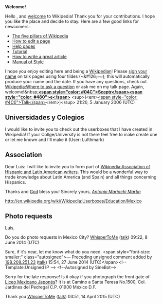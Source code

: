 <article id="3629189" title=User talk:Luis Espejel>
	<talkpage id="3629189" title="User talk:Luis Espejel">
'''Welcome!'''

Hello {{PAGENAME}}, and [[Wikipedia:Welcome, newcomers|welcome]] to Wikipedia! Thank you for your contributions. I hope you like the place and decide to stay. Here are a few good links for newcomers:
*[[Wikipedia:Five pillars|The five pillars of Wikipedia]]
*[[Wikipedia:How to edit a page|How to edit a page]]
*[[Help:Contents|Help pages]]
*[[Wikipedia:Tutorial|Tutorial]]
*[[Wikipedia:How to write a great article|How to write a great article]]
*[[Wikipedia:Manual of Style|Manual of Style]]
I hope you enjoy editing here and being a [[Wikipedia:Wikipedians|Wikipedian]]! Please [[Wikipedia:Sign your posts on talk pages|sign your name]] on talk pages using four tildes (~&amp;#126;~~); this will automatically produce your name and the date. If you have any questions, check out [[Wikipedia:Where to ask a question]] or ask me on my talk page. Again, welcome!&amp;nbsp;'''[[User:Sceptre|&lt;span style=&quot;color: #04C&quot;&gt;Sceptr&lt;/span&gt;]][[Wikipedia:Esperanza|&lt;span style=&quot;color: #480&quot;&gt;e&lt;/span&gt;]]''' &lt;sup&gt;(&lt;em&gt;[[User_talk:Sceptre|&lt;span style=&quot;color: #4C0&quot;&gt;Talk&lt;/span&gt;]]&lt;/em&gt;)&lt;/sup&gt; 21:20, 5 January 2006 (UTC)

== Universidades y Colegios ==

I would like to invite you to check out the userboxes that I have created in Wikipedia!  If your Collge/University is not there feel free to make create one or let me known and I'll make it (User: Lufthmark)

==Association==
Dear Luis:
I will like to invite you to form part of [[Wikipedia:Association of Hispanic and Latin American writers]]. This would be a wonderful way to trade knowledge about Latin America (and Spain) and all things concerning Hispanics.

Thanks and [[God]] bless you!
Sincrely yours,
''[[User:AntonioMartin|Antonio Mariachi Martin]]''

http://en.wikipedia.org/wiki/Wikipedia:Userboxes/Education/Mexico

== Photo requests ==

Luis,

Do you do photo requests in Mexico City?
[[User:WhisperToMe|WhisperToMe]] ([[User talk:WhisperToMe|talk]]) 09:22, 8 June 2014 (UTC)


Sure, if it's near, let me know what do you need.  &lt;span style=&quot;font-size: smaller;&quot; class=&quot;autosigned&quot;&gt;— Preceding [[Wikipedia:Signatures|unsigned]] comment added by [[Special:Contributions/198.208.251.23|198.208.251.23]] ([[User talk:198.208.251.23|talk]]) 15:54, 27 June 2014 (UTC)&lt;/span&gt;&lt;!-- Template:Unsigned IP --&gt; &lt;!--Autosigned by SineBot--&gt;

{{ping|User:198.208.251.23}} Sorry for the late response! Is it okay if you photograph the front gate of [[Liceo Mexicano Japonés]]? It is at Camino a Santa Teresa No.1500, Col. Jardines del Pedregal C.P. 01900 México D.F.

Thank you
[[User:WhisperToMe|WhisperToMe]] ([[User talk:WhisperToMe|talk]]) 03:51, 14 April 2015 (UTC)
	</talkpage>
</article>